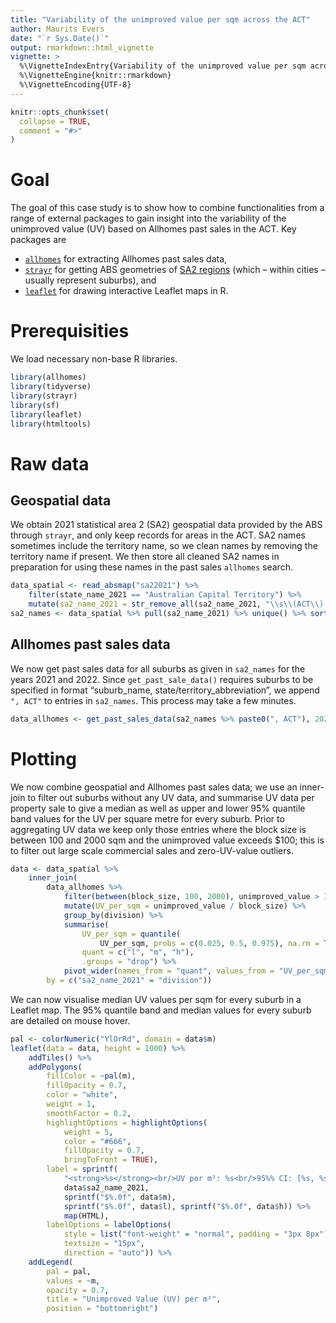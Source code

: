 ```yaml
---
title: "Variability of the unimproved value per sqm across the ACT"
author: Maurits Evers
date: "`r Sys.Date()`"
output: rmarkdown::html_vignette
vignette: >
  %\VignetteIndexEntry{Variability of the unimproved value per sqm across the ACT}
  %\VignetteEngine{knitr::rmarkdown}
  %\VignetteEncoding{UTF-8}
---
```


```r
knitr::opts_chunk$set(
  collapse = TRUE,
  comment = "#>"
)
```


# Goal

The goal of this case study is to show how to combine functionalities from a range of external packages to gain insight into the variability of the unimproved value (UV) based on Allhomes past sales in the ACT. Key packages are 

- [`allhomes`](https://github.com/mevers/allhomes) for extracting Allhomes past sales data, 
- [`strayr`](https://github.com/runapp-aus/strayr) for getting ABS geometries of [SA2 regions](https://www.abs.gov.au/statistics/standards/australian-statistical-geography-standard-asgs-edition-3/jul2021-jun2026/main-structure-and-greater-capital-city-statistical-areas/statistical-area-level-2) (which -- within cities -- usually represent suburbs), and
- [`leaflet`](https://github.com/rstudio/leaflet) for drawing interactive Leaflet maps in R.


# Prerequisities

We load necessary non-base R libraries.

```r
library(allhomes)
library(tidyverse)
library(strayr)
library(sf)
library(leaflet)
library(htmltools)
```


# Raw data

## Geospatial data

We obtain 2021 statistical area 2 (SA2) geospatial data provided by the ABS through `strayr`, and only keep records for areas in the ACT. SA2 names sometimes include the territory name, so we clean names by removing the territory name if present. We then store all cleaned SA2 names in preparation for using these names in the past sales `allhomes` search.

```r
data_spatial <- read_absmap("sa22021") %>%
    filter(state_name_2021 == "Australian Capital Territory") %>%
    mutate(sa2_name_2021 = str_remove_all(sa2_name_2021, "\\s\\(ACT\\).*$"))
sa2_names <- data_spatial %>% pull(sa2_name_2021) %>% unique() %>% sort()
```

## Allhomes past sales data

We now get past sales data for all suburbs as given in `sa2_names` for the years 2021 and 2022. Since `get_past_sale_data()` requires suburbs to be specified in format "suburb_name, state/territory_abbreviation", we append `", ACT"` to entries in `sa2_names`. This process may take a few minutes.

```r
data_allhomes <- get_past_sales_data(sa2_names %>% paste0(", ACT"), 2021L:2022L)
```


# Plotting

We now combine geospatial and Allhomes past sales data; we use an inner-join to filter out suburbs without any UV data, and summarise UV data per property sale to give a median as well as upper and lower 95% quantile band values for the UV per square metre for every suburb. Prior to aggregating UV data we keep only those entries where the block size is between 100 and 2000 sqm and the unimproved value exceeds $100; this is to filter out large scale commercial sales and zero-UV-value outliers.

```r
data <- data_spatial %>%
    inner_join(
        data_allhomes %>%
            filter(between(block_size, 100, 2000), unimproved_value > 100) %>%
            mutate(UV_per_sqm = unimproved_value / block_size) %>%
            group_by(division) %>%
            summarise(
                UV_per_sqm = quantile(
                    UV_per_sqm, probs = c(0.025, 0.5, 0.975), na.rm = TRUE),
                quant = c("l", "m", "h"),
                .groups = "drop") %>%
            pivot_wider(names_from = "quant", values_from = "UV_per_sqm"),
        by = c("sa2_name_2021" = "division"))
```

We can now visualise median UV values per sqm for every suburb in a Leaflet map. The 95% quantile band and median values for every suburb are detailed on mouse hover.

```r
pal <- colorNumeric("YlOrRd", domain = data$m)
leaflet(data = data, height = 1000) %>%
    addTiles() %>%
    addPolygons(
        fillColor = ~pal(m),
        fillOpacity = 0.7,
        color = "white",
        weight = 1,
        smoothFactor = 0.2,
        highlightOptions = highlightOptions(
            weight = 5,
            color = "#666",
            fillOpacity = 0.7,
            bringToFront = TRUE),
        label = sprintf(
            "<strong>%s</strong><br/>UV per m²: %s<br/>95%% CI: [%s, %s]",
            data$sa2_name_2021, 
            sprintf("$%.0f", data$m),
            sprintf("$%.0f", data$l), sprintf("$%.0f", data$h)) %>% 
            map(HTML),
        labelOptions = labelOptions(
            style = list("font-weight" = "normal", padding = "3px 8px"),
            textsize = "15px",
            direction = "auto")) %>%
    addLegend(
        pal = pal, 
        values = ~m, 
        opacity = 0.7, 
        title = "Unimproved Value (UV) per m²",
        position = "bottomright")
```
